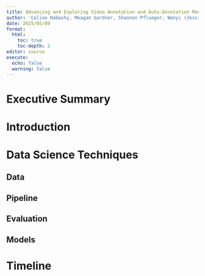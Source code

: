 ```yaml
---
title: Advancing and Exploring Video Annotation and Auto-Annotation Models for Animal Behavior Studies
author: 'Celine Habashy, Meagan Gardner, Shannon Pflueger, Wanyi (Jessica) Kuo'
date: 2025/05/09
format:
  html:
    toc: true
    toc-depth: 2
editor: source
execute:
  echo: false
  warning: false
---
```


# Executive Summary

# Introduction

# Data Science Techniques

## Data

## Pipeline

## Evaluation

## Models

# Timeline